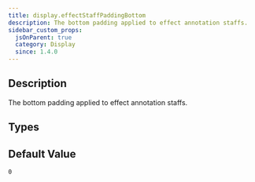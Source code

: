 ```yaml
---
title: display.effectStaffPaddingBottom
description: The bottom padding applied to effect annotation staffs.
sidebar_custom_props:
  jsOnParent: true
  category: Display
  since: 1.4.0
---
```


<SinceBadge since="1.4.0" />


## Description
The bottom padding applied to effect annotation staffs.

<PropertyDescription showJson={true} />

## Types

<TypeTable>
    <TypeRow name={"number"} />
</TypeTable>

## Default Value

`0`

